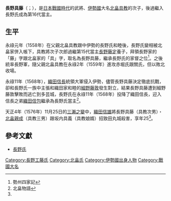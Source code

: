 
'''長野具藤'''（{{lang-ja|ながの ともふじ}}；{{bd|1552年|（[[天文|天文]]21年）|1576年|12月15日（天正4年11月25日）}}），是[[日本戰國時代|日本戰國時代]]的武將、[[伊勢國|伊勢國]]大名[[北畠具教|北畠具教]]的次子，後過繼入長野氏成為第16代當主。

==生平==
永祿元年（1558年）在父親北畠具教跟中伊勢的長野氏和睦後，長野氏變相被北畠家併入帳下，具教將次子次郎過繼第15代當主[[長野藤定|長野藤定]]養子，拜領長野家的「藤」字跟北畠家的「具」字，取名為長野具藤，繼承長野氏的家督之位<ref>勢州四家記</ref>。之後統率長野軍，隨父親北畠具教在永祿2年（1559年）進攻赤堀氏跟關氏，但以敗北收場。

永祿11年（1568年），[[織田信長|織田信長]]統領大軍侵入伊勢，儘管長野具藤決定徹底抗戰，卻和長野氏一族中主張和織田家和睦的[[細野藤敦|細野藤敦]]發生對立，結果長野具藤遭到細野藤敦擊敗而逃亡到多芸城，長野氏在永祿11年（1568年）投降了織田信長，迎入信長之弟[[織田信包|織田信包]]繼承為長野氏當主<ref name="#1">北畠物語</ref>。

天正4年（1576年）11月25日的[[三瀨之變|三瀨之變]]中，[[織田信雄|織田信雄]]將長野具藤（具教次男）・[[北畠親成|北畠親成]]（具教三男）跟坂内具義（具教娘婿）招致田丸城殺害，享年25<ref name="#1"/>。

==參考文獻==
* [http://www2.harimaya.com/sengoku/html/nagano_k.html 長野氏]
{{reflist}}
[[Category:長野工藤氏|Category:長野工藤氏]]
[[Category:北畠氏|Category:北畠氏]]
[[Category:伊勢國出身人物|Category:伊勢國出身人物]]
[[Category:戰國大名|Category:戰國大名]]